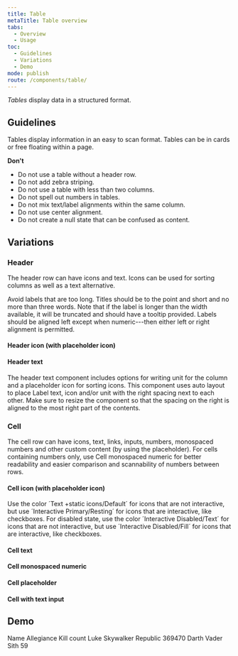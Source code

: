 ```yaml
---
title: Table
metaTitle: Table overview
tabs:
  - Overview
  - Usage
toc:
  - Guidelines
  - Variations
  - Demo
mode: publish
route: /components/table/
---
```



_Tables_ display data in a structured format.

<!--One to two sentences as an introduction to the component-->

## Guidelines

<!--List how to use it, sizes, widths, grid interactions, color allowances -->

Tables display information in an easy to scan format. Tables can be in cards or free floating within a page.

**Don't**

<!--Bullet point list if needed -->

- Do not use a table without a header row.
- Do not add zebra striping.
- Do not use a table with less than two columns.
- Do not spell out numbers in tables.
- Do not mix text/label alignments within the same column.
- Do not use center alignment.
- Do not create a null state that can be confused as content.

## Variations

<!--One ### heading per frame in Figma, explaining each component in that frame. One 'content' section per variation if needed -->

### Header

The header row can have icons and text. Icons can be used for sorting columns as well as a text alternative.

Avoid labels that are too long. Titles should be to the point and short and no more than three words. Note that if the label is longer than the width available, it will be truncated and should have a tooltip provided. Labels should be aligned left except when numeric---then either left or right alignment is permitted.

#### Header icon (with placeholder icon)

<FigmaImage
  url="https://www.figma.com/file/0bGXR2sCwMVSDNyyzu5BXrO5/Desktop-UI?node-id=2450%3A1220"
  alt="Figma design of table header icon "
/>

#### Header text

The header text component includes options for writing unit for the column and a placeholder icon for sorting icons. This component uses auto layout to place Label text, icon and/or unit with the right spacing next to each other. Make sure to resize the component so that the spacing on the right is aligned to the most right part of the contents.

<FigmaImage
  url="https://www.figma.com/file/0bGXR2sCwMVSDNyyzu5BXrO5/Desktop-UI?node-id=2450%3A1219"
  alt="Figma design of table header text"
/>

### Cell

The cell row can have icons, text, links, inputs, numbers, monospaced numbers and other custom content (by using the placeholder). For cells containing numbers only, use Cell monospaced numeric for better readability and easier comparison and scannability of numbers between rows.

#### Cell icon (with placeholder icon)

Use the color ´Text +static icons/Default´ for icons that are not interactive, but use ´Interactive Primary/Resting´ for icons that are interactive, like checkboxes.
For disabled state, use the color ´Interactive Disabled/Text´ for icons that are not interactive, but use ´Interactive Disabled/Fill´ for icons that are interactive, like checkboxes.

<FigmaImage
  url="https://www.figma.com/file/0bGXR2sCwMVSDNyyzu5BXrO5/Desktop-UI?node-id=2450%3A1107"
  alt="Figma design of table cell icon"
/>

#### Cell text

<FigmaImage
  url="https://www.figma.com/file/0bGXR2sCwMVSDNyyzu5BXrO5/Desktop-UI?node-id=2450%3A1505"
  alt="Figma design of table cell text"
/>

#### Cell monospaced numeric

<FigmaImage
  url="https://www.figma.com/file/0bGXR2sCwMVSDNyyzu5BXrO5/Desktop-UI?node-id=2450%3A1603"
  alt="Figma design of table cell with monospaced numeric"
/>

#### Cell placeholder

<FigmaImage
  url="https://www.figma.com/file/0bGXR2sCwMVSDNyyzu5BXrO5/Desktop-UI?node-id=2450%3A1654"
  alt="Figma design of table cell"
/>

#### Cell with text input

<FigmaImage
  url="https://www.figma.com/file/0bGXR2sCwMVSDNyyzu5BXrO5/Desktop-UI?node-id=2450%3A2487"
  alt="Figma design of table cell with text input"
/>

## Demo

<Playground>
  <Table>
    <Table.Head>
      <Table.Row>
        <Table.Cell as="th" scope="col">
          Name
        </Table.Cell>
        <Table.Cell as="th" scope="col">
          Allegiance
        </Table.Cell>
        <Table.Cell as="th" scope="col">
          Kill count
        </Table.Cell>
      </Table.Row>
    </Table.Head>
    <Table.Body>
      <Table.Row>
        <Table.Cell>Luke Skywalker</Table.Cell>
        <Table.Cell>Republic</Table.Cell>
        <Table.Cell variant="numeric">369470</Table.Cell>
      </Table.Row>
      <Table.Row>
        <Table.Cell>Darth Vader</Table.Cell>
        <Table.Cell>Sith</Table.Cell>
        <Table.Cell variant="numeric">59</Table.Cell>
      </Table.Row>
    </Table.Body>
  </Table>
</Playground>
